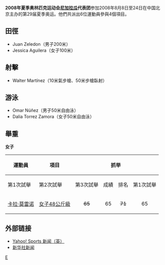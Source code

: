 {{Infobox Country Olympics
|NOC=NCA
|games=2008年夏季
|competitors=6
|sports=4
|flagbearer=
|officials=
}}

'''2008年夏季奥林匹克运动会[[尼加拉瓜|尼加拉瓜]]代表团'''参加2008年8月8日至24日在中国北京主办的第29届夏季奥运。他們共派出6位運動員參與4個項目。

== 田徑 ==
*Juan Zeledon（男子200米）
*Jessica Aguilera（女子100米）

== 射擊 ==
*Walter Martínez（10米氣步槍、50米步槍臥射）

== 游泳 ==
*Omar Núñez（男子50米自由泳）
*Dalia Torrez Zamora（女子50米自由泳）

== 舉重 ==
{{main|2008年夏季奧林匹克運動會舉重比賽}}
'''女子'''
{| class="wikitable" style="font-size:80%"
|- 
!rowspan="2"|運動員
!rowspan="2"|項目
!colspan="5"|抓举
!colspan="5"|挺举
!rowspan="2"|總成績
!rowspan="2"|排名
|-
!第1次試舉
!第2次試舉
!第3次試舉
!成績
!排名
!第1次試舉
!第2次試舉
!第3次試舉
!成績
!排名
|-
|[[卡拉·莫雷诺|卡拉·莫雷诺]]
|[[2008年夏季奧林匹克運動會舉重比賽－女子48公斤級|女子48公斤級]]
|align=center | <del>65
|align=center | 65
|align=center | <del>71
|align=center | 65
|align=center | '''11 / 11
|align=center | <del>83
|align=center | 83
|align=center | 85
|align=center | 85
|align=center | '''11 / 11
|align=center | 150
|align=center| '''11 / 11
|}

== 外部链接 ==
*[http://uk.eurosport.yahoo.com/25012008/58/cambodian-officials-outnumber-athletes.html Yahoo! Sports 新闻（英）]{{Wayback|url=http://uk.eurosport.yahoo.com/25012008/58/cambodian-officials-outnumber-athletes.html |date=20190822001626 }}
*[http://news.xinhuanet.com/english/2008-05/30/content_8282290.htm 新华社新闻]{{Wayback|url=http://news.xinhuanet.com/english/2008-05/30/content_8282290.htm |date=20160304051420 }}

{{NOCin2008SummerOlympics}}

[[Category:2008年夏季奧林匹克運動會代表團|E]]